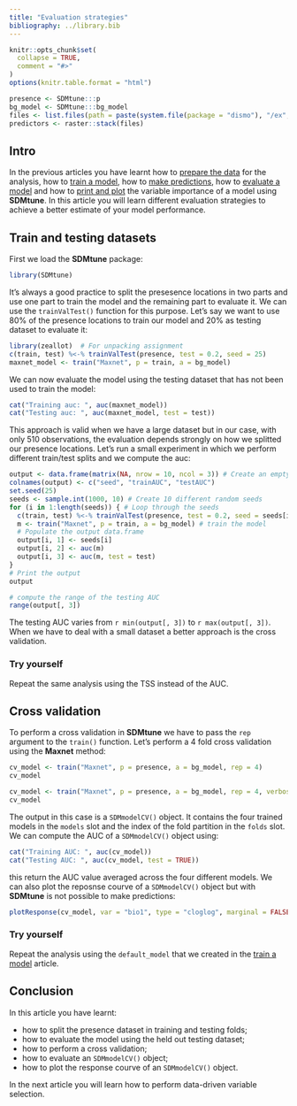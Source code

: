 ```yaml
---
title: "Evaluation strategies"
bibliography: ../library.bib
---
```


```r
knitr::opts_chunk$set(
  collapse = TRUE,
  comment = "#>"
)
options(knitr.table.format = "html")
```

```r
presence <- SDMtune:::p
bg_model <- SDMtune:::bg_model
files <- list.files(path = paste(system.file(package = "dismo"), "/ex", sep = ""), pattern = "grd", full.names = T)
predictors <- raster::stack(files)
```

## Intro

In the previous articles you have learnt how to [prepare the data](./prepare_data.html) for the analysis, how to [train a model](./train_model.html), how to [make predictions](./make_predictions.html), how to [evaluate a model](./evaluate_model.html) and how to [print and plot](,/variable_importance.html) the variable importance of a model using **SDMtune**. In this article you will learn different evaluation strategies to achieve a better estimate of your model performance.

## Train and testing datasets

First we load the **SDMtune** package:

```r
library(SDMtune)
```

It's always a good practice to split the presesence locations in two parts and use one part to train the model and the remaining part to evaluate it. We can use the `trainValTest()` function for this purpose. Let's say we want to use 80\% of the presence locations to train our model and 20\% as testing dataset to evaluate it:
```r
library(zeallot)  # For unpacking assignment
c(train, test) %<-% trainValTest(presence, test = 0.2, seed = 25)
maxnet_model <- train("Maxnet", p = train, a = bg_model)
```

We can now evaluate the model using the testing dataset that has not been used to train the model:
```r
cat("Training auc: ", auc(maxnet_model))
cat("Testing auc: ", auc(maxnet_model, test = test))
```

This approach is valid when we have a large dataset but in our case, with only 510 observations, the evaluation depends strongly on how we splitted our presence locations. Let's run a small experiment in which we perform different train/test splits and we compute the auc:
```r
output <- data.frame(matrix(NA, nrow = 10, ncol = 3)) # Create an empty data.frame
colnames(output) <- c("seed", "trainAUC", "testAUC")
set.seed(25)
seeds <- sample.int(1000, 10) # Create 10 different random seeds
for (i in 1:length(seeds)) { # Loop through the seeds
  c(train, test) %<-% trainValTest(presence, test = 0.2, seed = seeds[i]) # Make the train/test split
  m <- train("Maxnet", p = train, a = bg_model) # train the model
  # Populate the output data.frame
  output[i, 1] <- seeds[i]
  output[i, 2] <- auc(m)
  output[i, 3] <- auc(m, test = test)
}
# Print the output
output

# compute the range of the testing AUC
range(output[, 3])
```

The testing AUC varies from `r min(output[, 3])` to `r max(output[, 3])`. When we have to deal with a small dataset a better approach is the cross validation.

### Try yourself

Repeat the same analysis using the TSS instead of the AUC.

## Cross validation

To perform a cross validation in **SDMtune** we have to pass the `rep` argument to the `train()` function. Let's perform a 4 fold cross validation using the **Maxnet** method:
```r
cv_model <- train("Maxnet", p = presence, a = bg_model, rep = 4)
cv_model
```
```r
cv_model <- train("Maxnet", p = presence, a = bg_model, rep = 4, verbose = FALSE)
cv_model
```

The output in this case is a `SDMmodelCV()` object. It contains the four trained models in the `models` slot and the index of the fold partition in the `folds` slot. We can compute the AUC of a `SDMmodelCV()` object using:
```r
cat("Training AUC: ", auc(cv_model))
cat("Testing AUC: ", auc(cv_model, test = TRUE))
```

this return the AUC value averaged across the four different models. We can also plot the reposnse courve of a `SDMmodelCV()` object but with **SDMtune** is not possible to make predictions:
```r
plotResponse(cv_model, var = "bio1", type = "cloglog", marginal = FALSE, fun = mean, rug = TRUE)
```

### Try yourself

Repeat the analysis using the `default_model` that we created in the [train a model](./model_training.html#train-a-model-with-default-settings) article.

## Conclusion

In this article you have learnt:

* how to split the presence dataset in training and testing folds;
* how to evaluate the model using the held out testing dataset;
* how to perform a cross validation;
* how to evaluate an `SDMmodelCV()` object;
* how to plot the response courve of an `SDMmodelCV()` object.

In the next article you will learn how to perform data-driven variable selection.
